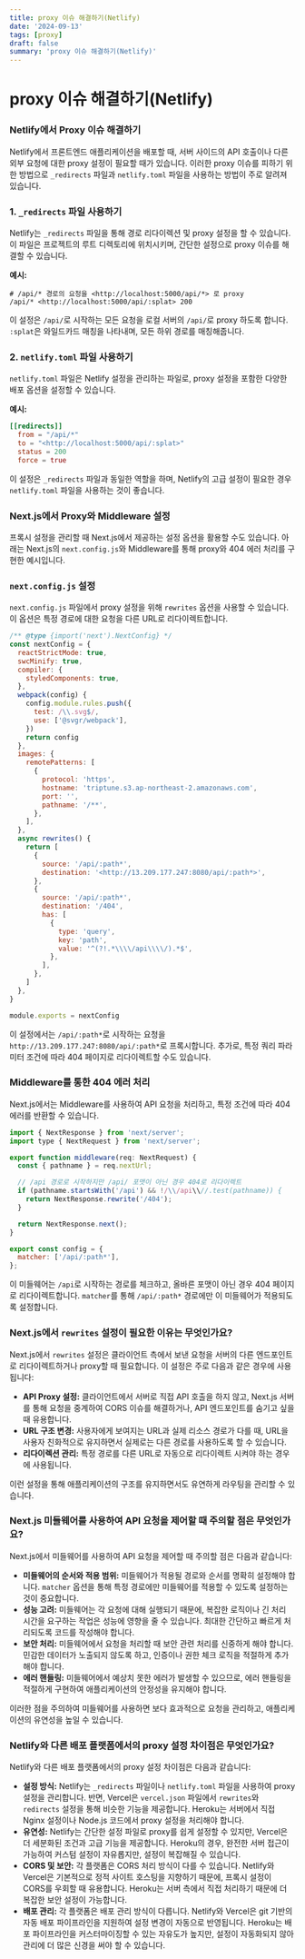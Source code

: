 ```yaml
---
title: proxy 이슈 해결하기(Netlify)
date: '2024-09-13'
tags: [proxy]
draft: false
summary: 'proxy 이슈 해결하기(Netlify)'
---
```


# proxy 이슈 해결하기(Netlify)

### Netlify에서 Proxy 이슈 해결하기

Netlify에서 프론트엔드 애플리케이션을 배포할 때, 서버 사이드의 API 호출이나 다른 외부 요청에 대한 proxy 설정이 필요할 때가 있습니다. 이러한 proxy 이슈를 피하기 위한 방법으로 `_redirects` 파일과 `netlify.toml` 파일을 사용하는 방법이 주로 알려져 있습니다.

### 1. `_redirects` 파일 사용하기

Netlify는 `_redirects` 파일을 통해 경로 리다이렉션 및 proxy 설정을 할 수 있습니다. 이 파일은 프로젝트의 루트 디렉토리에 위치시키며, 간단한 설정으로 proxy 이슈를 해결할 수 있습니다.

**예시:**

```
# /api/* 경로의 요청을 <http://localhost:5000/api/*> 로 proxy
/api/* <http://localhost:5000/api/:splat> 200

```

이 설정은 `/api/`로 시작하는 모든 요청을 로컬 서버의 `/api/`로 proxy 하도록 합니다. `:splat`은 와일드카드 매칭을 나타내며, 모든 하위 경로를 매칭해줍니다.

### 2. `netlify.toml` 파일 사용하기

`netlify.toml` 파일은 Netlify 설정을 관리하는 파일로, proxy 설정을 포함한 다양한 배포 옵션을 설정할 수 있습니다.

**예시:**

```toml
[[redirects]]
  from = "/api/*"
  to = "<http://localhost:5000/api/:splat>"
  status = 200
  force = true

```

이 설정은 `_redirects` 파일과 동일한 역할을 하며, Netlify의 고급 설정이 필요한 경우 `netlify.toml` 파일을 사용하는 것이 좋습니다.

### Next.js에서 Proxy와 Middleware 설정

프록시 설정을 관리할 때 Next.js에서 제공하는 설정 옵션을 활용할 수도 있습니다. 아래는 Next.js의 `next.config.js`와 Middleware를 통해 proxy와 404 에러 처리를 구현한 예시입니다.

### `next.config.js` 설정

`next.config.js` 파일에서 proxy 설정을 위해 `rewrites` 옵션을 사용할 수 있습니다. 이 옵션은 특정 경로에 대한 요청을 다른 URL로 리다이렉트합니다.

```jsx
/** @type {import('next').NextConfig} */
const nextConfig = {
  reactStrictMode: true,
  swcMinify: true,
  compiler: {
    styledComponents: true,
  },
  webpack(config) {
    config.module.rules.push({
      test: /\\.svg$/,
      use: ['@svgr/webpack'],
    })
    return config
  },
  images: {
    remotePatterns: [
      {
        protocol: 'https',
        hostname: 'triptune.s3.ap-northeast-2.amazonaws.com',
        port: '',
        pathname: '/**',
      },
    ],
  },
  async rewrites() {
    return [
      {
        source: '/api/:path*',
        destination: '<http://13.209.177.247:8080/api/:path*>',
      },
      {
        source: '/api/:path*',
        destination: '/404',
        has: [
          {
            type: 'query',
            key: 'path',
            value: '^(?!.*\\\\/api\\\\/).*$',
          },
        ],
      },
    ]
  },
}

module.exports = nextConfig
```

이 설정에서는 `/api/:path*`로 시작하는 요청을 `http://13.209.177.247:8080/api/:path*`로 프록시합니다. 추가로, 특정 쿼리 파라미터 조건에 따라 404 페이지로 리다이렉트할 수도 있습니다.

### Middleware를 통한 404 에러 처리

Next.js에서는 Middleware를 사용하여 API 요청을 처리하고, 특정 조건에 따라 404 에러를 반환할 수 있습니다.

```jsx
import { NextResponse } from 'next/server';
import type { NextRequest } from 'next/server';

export function middleware(req: NextRequest) {
  const { pathname } = req.nextUrl;

  // /api 경로로 시작하지만 /api/ 포맷이 아닌 경우 404로 리다이렉트
  if (pathname.startsWith('/api') && !/\\/api\\//.test(pathname)) {
    return NextResponse.rewrite('/404');
  }

  return NextResponse.next();
}

export const config = {
  matcher: ['/api/:path*'],
};

```

이 미들웨어는 `/api`로 시작하는 경로를 체크하고, 올바른 포맷이 아닌 경우 404 페이지로 리다이렉트합니다. `matcher`를 통해 `/api/:path*` 경로에만 이 미들웨어가 적용되도록 설정합니다.

### Next.js에서 `rewrites` 설정이 필요한 이유는 무엇인가요?

Next.js에서 `rewrites` 설정은 클라이언트 측에서 보낸 요청을 서버의 다른 엔드포인트로 리다이렉트하거나 proxy할 때 필요합니다. 이 설정은 주로 다음과 같은 경우에 사용됩니다:

- **API Proxy 설정:** 클라이언트에서 서버로 직접 API 호출을 하지 않고, Next.js 서버를 통해 요청을 중계하여 CORS 이슈를 해결하거나, API 엔드포인트를 숨기고 싶을 때 유용합니다.
- **URL 구조 변경:** 사용자에게 보여지는 URL과 실제 리소스 경로가 다를 때, URL을 사용자 친화적으로 유지하면서 실제로는 다른 경로를 사용하도록 할 수 있습니다.
- **리다이렉션 관리:** 특정 경로를 다른 URL로 자동으로 리다이렉트 시켜야 하는 경우에 사용됩니다.

이런 설정을 통해 애플리케이션의 구조를 유지하면서도 유연하게 라우팅을 관리할 수 있습니다.

### Next.js 미들웨어를 사용하여 API 요청을 제어할 때 주의할 점은 무엇인가요?

Next.js에서 미들웨어를 사용하여 API 요청을 제어할 때 주의할 점은 다음과 같습니다:

- **미들웨어의 순서와 적용 범위:** 미들웨어가 적용될 경로와 순서를 명확히 설정해야 합니다. `matcher` 옵션을 통해 특정 경로에만 미들웨어를 적용할 수 있도록 설정하는 것이 중요합니다.
- **성능 고려:** 미들웨어는 각 요청에 대해 실행되기 때문에, 복잡한 로직이나 긴 처리 시간을 요구하는 작업은 성능에 영향을 줄 수 있습니다. 최대한 간단하고 빠르게 처리되도록 코드를 작성해야 합니다.
- **보안 처리:** 미들웨어에서 요청을 처리할 때 보안 관련 처리를 신중하게 해야 합니다. 민감한 데이터가 노출되지 않도록 하고, 인증이나 권한 체크 로직을 적절하게 추가해야 합니다.
- **에러 핸들링:** 미들웨어에서 예상치 못한 에러가 발생할 수 있으므로, 에러 핸들링을 적절하게 구현하여 애플리케이션의 안정성을 유지해야 합니다.

이러한 점을 주의하여 미들웨어를 사용하면 보다 효과적으로 요청을 관리하고, 애플리케이션의 유연성을 높일 수 있습니다.

### Netlify와 다른 배포 플랫폼에서의 proxy 설정 차이점은 무엇인가요?

Netlify와 다른 배포 플랫폼에서의 proxy 설정 차이점은 다음과 같습니다:

- **설정 방식:** Netlify는 `_redirects` 파일이나 `netlify.toml` 파일을 사용하여 proxy 설정을 관리합니다. 반면, Vercel은 `vercel.json` 파일에서 `rewrites`와 `redirects` 설정을 통해 비슷한 기능을 제공합니다. Heroku는 서버에서 직접 Nginx 설정이나 Node.js 코드에서 proxy 설정을 처리해야 합니다.
- **유연성:** Netlify는 간단한 설정 파일로 proxy를 쉽게 설정할 수 있지만, Vercel은 더 세분화된 조건과 고급 기능을 제공합니다. Heroku의 경우, 완전한 서버 접근이 가능하여 커스텀 설정이 자유롭지만, 설정이 복잡해질 수 있습니다.
- **CORS 및 보안:** 각 플랫폼은 CORS 처리 방식이 다를 수 있습니다. Netlify와 Vercel은 기본적으로 정적 사이트 호스팅을 지향하기 때문에, 프록시 설정이 CORS를 우회할 때 유용합니다. Heroku는 서버 측에서 직접 처리하기 때문에 더 복잡한 보안 설정이 가능합니다.
- **배포 관리:** 각 플랫폼은 배포 관리 방식이 다릅니다. Netlify와 Vercel은 git 기반의 자동 배포 파이프라인을 지원하여 설정 변경이 자동으로 반영됩니다. Heroku는 배포 파이프라인을 커스터마이징할 수 있는 자유도가 높지만, 설정이 자동화되지 않아 관리에 더 많은 신경을 써야 할 수 있습니다.
